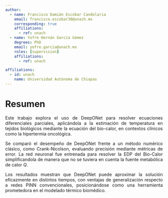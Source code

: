 ```yaml
---
author:
  - name: Francisco Damián Escobar Candelaria
    email: francisco.escobar30@unach.mx
    corresponding: true
    affiliations:
      - ref: unach
  - name: Yofre Hernán García Gómez
    degrees: PhD
    email: yofre.garcia@unach.mx
    roles: [supervision]
    affiliations:
      - ref: unach

affiliations:
  - id: unach
    name: Universidad Autónoma de Chiapas
---
```


# Resumen {.unnumbered}
::: {style="text-align: justify"}
Este trabajo explora el uso de DeepONet para resolver ecuaciones diferenciales parciales, aplicándola a la estimación de temperatura en tejidos biológicos mediante la ecuación del bio-calor, en contextos clínicos como la hipertermia oncológica.

Se comparó el desempeño de DeepONet frente a un método numérico clásico, como Crank-Nicolson, evaluando precisión mediante métricas de error. La red neuronal fue entrenada para resolver la EDP del Bio-Calor simplificandola de manera que no se tuviera en cuenta la fuente metabólica de calor $Q$.

Los resultados muestran que DeepONet puede aproximar la solución eficazmente en distintos tiempos, con ventajas de generalización respecto a redes PINN convencionales, posicionándose como una herramienta prometedora en el modelado térmico biomédico.


:::
